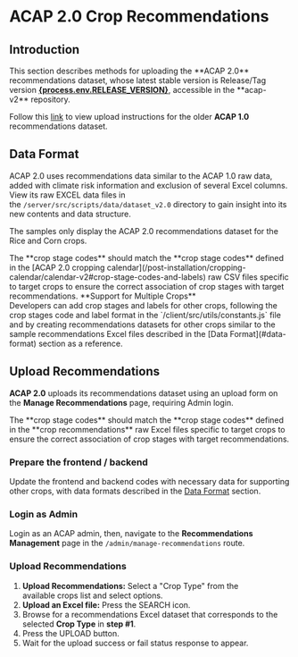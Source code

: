 
# ACAP 2.0 Crop Recommendations

## Introduction

<Callout type="info" emoji="ℹ️">
This section describes methods for uploading the **ACAP 2.0** recommendations dataset, whose latest stable version is Release/Tag version <a href={process.env.RELEASE_PAGE ?? "#"} target="_blank" rel="noreferrer"><b>{process.env.RELEASE_VERSION}</b></a>, accessible in the **acap-v2** repository.

Follow this [link](/post-installation/recommendations/recommendations-v1) to view upload instructions for the older **ACAP 1.0** recommendations dataset.
</Callout>

## Data Format

ACAP 2.0 uses recommendations data similar to the ACAP 1.0 raw data, added with climate risk information and exclusion of several Excel columns. View its raw EXCEL data files in the `/server/src/scripts/data/dataset_v2.0` directory to gain insight into its new contents and data structure.

The samples only display the ACAP 2.0 recommendations dataset for the Rice and Corn crops.

<FileTree>
  <FileTree.Folder name="server" defaultOpen>
    <FileTree.Folder name="src" defaultOpen>
      <FileTree.Folder name="scripts" defaultOpen>
        <FileTree.Folder name="data" defaultOpen>
          <FileTree.Folder name="dataset_v2" defaultOpen>
            <FileTree.File name="rice_cropping_calendar.xlsx" />
            <FileTree.File name="corn_recommendations_v3.xlsx" />
          </FileTree.Folder>
        </FileTree.Folder>
      </FileTree.Folder>
    </FileTree.Folder>
  </FileTree.Folder>
</FileTree>

<Callout type="warning">
The **crop stage codes** should match the **crop stage codes** defined in the [ACAP 2.0 cropping calendar](/post-installation/cropping-calendar/calendar-v2#crop-stage-codes-and-labels) raw CSV files specific to target crops to ensure the correct association of crop stages with target recommendations.
</Callout>

<Callout>
**Support for Multiple Crops** <br />
Developers can add crop stages and labels for other crops, following the crop stages code and label format in the `/client/src/utils/constants.js` file and by creating recommendations datasets for other crops similar to the sample recommendations Excel files described in the [Data Format](#data-format) section as a reference.
</Callout>

## Upload Recommendations

**ACAP 2.0** uploads its recommendations dataset using an upload form on the **Manage Recommendations** page, requiring Admin login.

<Callout type="warning">
The **crop stage codes** should match the **crop stage codes** defined in the **crop recommendations** raw Excel files specific to target crops to ensure the correct association of crop stages with target recommendations.
</Callout>

<Steps>

### Prepare the frontend / backend

Update the frontend and backend codes with necessary data for supporting other crops, with data formats described in the [Data Format](#data-format) section.

### Login as Admin

Login as an ACAP admin, then, navigate to the **Recommendations Management** page in the `/admin/manage-recommendations` route.

### Upload Recommendations

1. **Upload Recommendations:** Select a "Crop Type" from the available crops list and select options.
2. **Upload an Excel file:** Press the SEARCH icon.
3. Browse for a recommendations Excel dataset that corresponds to the selected **Crop Type** in **step #1**.
4. Press the UPLOAD button.
5. Wait for the upload success or fail status response to appear.

</Steps>